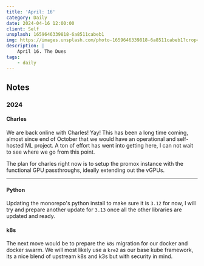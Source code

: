 ```yaml
---
title: 'April: 16'
category: Daily
date: 2024-04-16 12:00:00
client: Self
unsplash: 1659646339818-6a8511cabeb1
img: https://images.unsplash.com/photo-1659646339818-6a8511cabeb1?crop=entropy&cs=srgb&fm=jpg&ixid=MnwzNjM5Nzd8MHwxfHJhbmRvbXx8fHx8fHx8fDE2ODE3NDg2ODY&ixlib=rb-4.0.3&q=85
description: |
    April 16. The Dues
tags:
    - daily
---
```



## Notes


### 2024

#### Charles

We are back online with Charles!
Yay! This has been a long time coming, almost since end of October that we would have an operational and self-hosted ML project.
A ton of effort has went into getting here, I can not wait to see where we go from this point.

The plan for charles right now is to setup the promox instance with the functional GPU passthroughs, ideally extending out the vGPUs.


---

#### Python

Updating the monorepo's python install to make sure it is `3.12` for now, I will try and prepare another update for `3.13` once all the other libraries are updated and ready.



#### k8s

The next move would be to prepare the `k8s` migration for our docker and docker swarm.
We will most likely use a `kre2` as our base kube framework, its a nice blend of upstream k8s and k3s but with security in mind.
